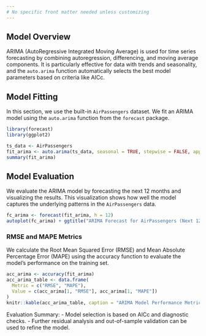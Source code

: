 ```yaml
---
# No specific front matter needed unless customizing
---
```


## Model Overview

ARIMA (AutoRegressive Integrated Moving Average) is used for time series forecasting by combining autoregression, differencing, and moving average components. It is particularly effective for data with trends and seasonality, and the `auto.arima` function automatically selects the best model parameters based on criteria like AICc.

## Model Fitting

In this section, we use the built-in `AirPassengers` dataset. We fit an ARIMA model using the `auto.arima` function from the `forecast` package.

```r
library(forecast)
library(ggplot2)

ts_data <- AirPassengers
fit_arima <- auto.arima(ts_data, seasonal = TRUE, stepwise = FALSE, approximation = FALSE)
summary(fit_arima)
```

## Model Evaluation

We evaluate the ARIMA model by forecasting the next 12 months and visualizing the results. This visualization shows how well the model captures the underlying patterns in the `AirPassengers` data.

```r
fc_arima <- forecast(fit_arima, h = 12)
autoplot(fc_arima) + ggtitle("ARIMA Forecast for AirPassengers (Next 12 Months)")
```

### RMSE and MAPE Metrics

We calculate the Root Mean Squared Error (RMSE) and Mean Absolute Percentage Error (MAPE) using the accuracy function to evaluate the model’s performance on the training set.

```r
acc_arima <- accuracy(fit_arima)
acc_arima_table <- data.frame(
  Metric = c("RMSE", "MAPE"),
  Value = c(acc_arima[1, "RMSE"], acc_arima[1, "MAPE"])
)
knitr::kable(acc_arima_table, caption = "ARIMA Model Performance Metrics")
```

Evaluation Summary:
- Model selection is based on AICc and diagnostic checks.
- Further residual analysis and out-of-sample validation can be used to refine the model.